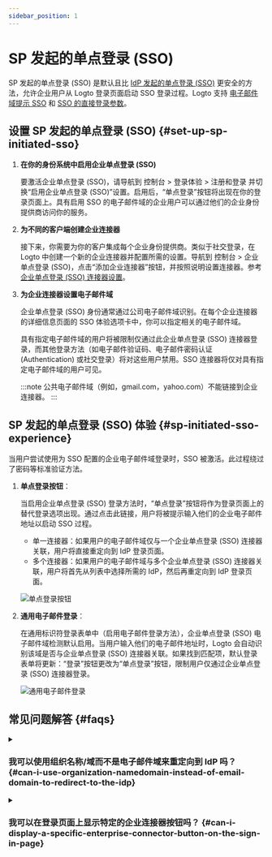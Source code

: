 ```yaml
---
sidebar_position: 1
---
```


# SP 发起的单点登录 (SSO)

SP 发起的单点登录 (SSO) 是默认且比 [IdP 发起的单点登录 (SSO)](/end-user-flows/enterprise-sso/idp-initiated-sso) 更安全的方法，允许企业用户从 Logto 登录页面启动 SSO 登录过程。Logto 支持 [电子邮件域提示 SSO](#sp-initiated-sso-experience) 和 [SSO 的直接登录参数](/end-user-flows/authentication-parameters/direct-sign-in#enterprise-sso)。

## 设置 SP 发起的单点登录 (SSO) \{#set-up-sp-initiated-sso}

1. **在你的身份系统中启用企业单点登录 (SSO)**

   要激活企业单点登录 (SSO)，请导航到 <CloudLink to="/sign-in-experience/sign-up-and-sign-in">控制台 > 登录体验 > 注册和登录</CloudLink> 并切换“启用企业单点登录 (SSO)”设置。启用后，“单点登录”按钮将出现在你的登录页面上。具有启用 SSO 的电子邮件域的企业用户可以通过他们的企业身份提供商访问你的服务。

2. **为不同的客户端创建企业连接器**

   接下来，你需要为你的客户集成每个企业身份提供商。类似于社交登录，在 Logto 中创建一个新的企业连接器并配置所需的设置。导航到 <CloudLink to="/enterprise-sso">控制台 > 企业单点登录 (SSO)</CloudLink>，点击“添加企业连接器”按钮，并按照说明设置连接器。参考 [企业单点登录 (SSO) 连接器设置](/connectors/enterprise-connectors/)。

3. **为企业连接器设置电子邮件域**

   企业单点登录 (SSO) 身份通常通过公司电子邮件域识别。在每个企业连接器的详细信息页面的 SSO 体验选项卡中，你可以指定相关的电子邮件域。

   具有指定电子邮件域的用户将被限制仅通过此企业单点登录 (SSO) 连接器登录，而其他登录方法（如电子邮件验证码、电子邮件密码认证 (Authentication) 或社交登录）将对这些用户禁用。SSO 连接器将仅对具有指定电子邮件域的用户可见。

   :::note
   公共电子邮件域（例如，gmail.com，yahoo.com）不能链接到企业连接器。
   :::

## SP 发起的单点登录 (SSO) 体验 \{#sp-initiated-sso-experience}

当用户尝试使用为 SSO 配置的企业电子邮件域登录时，SSO 被激活。此过程绕过了密码等标准验证方法。

1. **单点登录按钮**：

   当启用企业单点登录 (SSO) 登录方法时，“单点登录”按钮将作为登录页面上的替代登录选项出现。通过点击此链接，用户将被提示输入他们的企业电子邮件地址以启动 SSO 过程。

   - 单一连接器：如果用户的电子邮件域仅与一个企业单点登录 (SSO) 连接器关联，用户将直接重定向到 IdP 登录页面。
   - 多个连接器：如果用户的电子邮件域与多个企业单点登录 (SSO) 连接器关联，用户将首先从列表中选择所需的 IdP，然后再重定向到 IdP 登录页面。

   ![单点登录按钮](./assets/sso-button-sign-in.png)

2. **通用电子邮件登录**：

   在通用标识符登录表单中（启用电子邮件登录方法），企业单点登录 (SSO) 电子邮件域检测默认启用。当用户输入他们的电子邮件地址时，Logto 会自动识别该域是否与企业单点登录 (SSO) 连接器关联。如果找到匹配项，默认登录表单将更新：“登录”按钮更改为“单点登录”按钮，限制用户仅通过企业单点登录 (SSO) 连接器登录。

   ![通用电子邮件登录](./assets/sso-email-sign-in.png)

## 常见问题解答 \{#faqs}

<details>
  <summary>

### 我可以使用组织名称/域而不是电子邮件域来重定向到 IdP 吗？ \{#can-i-use-organization-namedomain-instead-of-email-domain-to-redirect-to-the-idp}

</summary>

目前，Logto 预构建的登录体验仅支持 **电子邮件域提示 SSO**，不支持 **组织域提示 SSO**。

你可以在客户端创建一个自定义路由页面，使用 `directSignIn:'sso:{connectorId}` 的认证 (Authentication) 参数。此页面将根据其组织域将大型企业客户重定向到适当的 IdP。了解更多关于 [直接登录参数](/end-user-flows/authentication-parameters/direct-sign-in/)的信息。

</details>

<details>
  <summary>

### 我可以在登录页面上显示特定的企业连接器按钮吗？ \{#can-i-display-a-specific-enterprise-connector-button-on-the-sign-in-page}

</summary>

不同的企业客户使用不同的身份提供商来管理他们的员工，并请求不同的权限 (OIDC) 或属性 (SAML)。因此，不建议在通用登录页面上显示针对特定客户的企业连接器按钮。

但是，如果你正在开发一个 B2E 产品并希望为特定企业客户显示一个按钮，你可以创建一个自定义登录页面并使用 `directSignIn:sso` 来适当地路由按钮。了解更多关于 [直接登录参数](/end-user-flows/authentication-parameters/direct-sign-in/)的信息。

</details>
